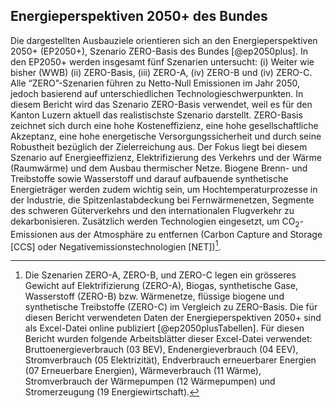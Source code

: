 
## Energieperspektiven 2050+ des Bundes {#sec-ep2050plus}

Die dargestellten Ausbauziele orientieren sich an den Energieperspektiven 2050+ (EP2050+), Szenario ZERO-Basis des Bundes [@ep2050plus]. In den EP2050+ werden insgesamt fünf Szenarien untersucht: (i) Weiter wie bisher (WWB) (ii) ZERO-Basis, (iii) ZERO-A, (iv) ZERO-B und (iv) ZERO-C. Alle "ZERO"-Szenarien führen zu Netto-Null Emissionen im Jahr 2050, jedoch basierend auf unterschiedlichen Technologieschwerpunkten. In diesem Bericht wird das Szenario ZERO-Basis verwendet, weil es für den Kanton Luzern aktuell das realistischste Szenario darstellt. ZERO-Basis zeichnet sich durch eine hohe Kosteneffizienz, eine hohe gesellschaftliche Akzeptanz, eine hohe energetische Versorgungssicherheit und durch seine Robustheit bezüglich der Zielerreichung aus. Der Fokus liegt bei diesem Szenario auf Energieeffizienz, Elektrifizierung des Verkehrs und der Wärme (Raumwärme) und dem Ausbau thermischer Netze. Biogene Brenn- und Treibstoffe sowie Wasserstoff und darauf aufbauende synthetische Energieträger werden zudem wichtig sein, um Hochtemperaturprozesse in der Industrie, die Spitzenlastabdeckung bei Fernwärmenetzen, Segmente des schweren Güterverkehrs und den internationalen Flugverkehr zu dekarbonisieren. Zusätzlich werden Technologien eingesetzt, um CO~2~-Emissionen aus der Atmosphäre zu entfernen (Carbon Capture and Storage [CCS] oder Negativemissionstechnologien [NET])[^ep2050PlusSzenarien]. 

[^ep2050PlusSzenarien]: Die Szenarien ZERO-A, ZERO-B, und ZERO-C legen ein grösseres Gewicht auf Elektrifizierung (ZERO-A), Biogas, synthetische Gase, Wasserstoff (ZERO-B) bzw. Wärmenetze, flüssige biogene und synthetische Treibstoffe (ZERO-C) im Vergleich zu ZERO-Basis.
Die für diesen Bericht verwendeten Daten der Energieperspektiven 2050+ sind als Excel-Datei online publiziert [@ep2050plusTabellen]. Für diesen Bericht wurden folgende Arbeitsblätter dieser Excel-Datei verwendet: Bruttoenergieverbrauch (03 BEV), Endenergieverbrauch (04 EEV), Stromverbrauch (05 Elektrizität), Endverbrauch erneuerbarer Energien (07 Erneuerbare Energien), Wärmeverbrauch (11 Wärme), Stromverbrauch der Wärmepumpen (12 Wärmepumpen) und Stromerzeugung (19 Energiewirtschaft).